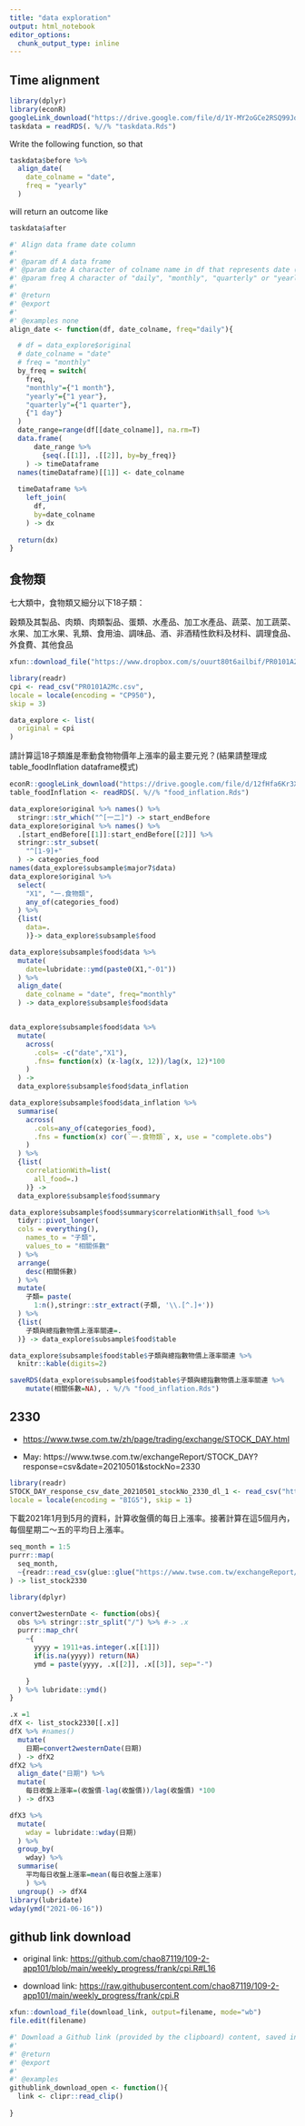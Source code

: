 ```yaml
---
title: "data exploration"
output: html_notebook
editor_options: 
  chunk_output_type: inline
---
```


## Time alignment

```r
library(dplyr)
library(econR)
googleLink_download("https://drive.google.com/file/d/1Y-MY2oGCe2RSQ99JdYyHwYyR-EjLR1Ei/view?usp=sharing")
taskdata = readRDS(. %//% "taskdata.Rds")
```

Write the following function, so that 

```r
taskdata$before %>%
  align_date(
    date_colname = "date",
    freq = "yearly"
  )
```

will return an outcome like 
```r
taskdata$after
```


```r
#' Align data frame date column
#'
#' @param df A data frame
#' @param date A character of colname name in df that represents date (which is a Date class)
#' @param freq A character of "daily", "monthly", "quarterly" or "yearly".
#'
#' @return
#' @export
#'
#' @examples none
align_date <- function(df, date_colname, freq="daily"){

  # df = data_explore$original
  # date_colname = "date"
  # freq = "monthly"
  by_freq = switch(
    freq,
    "monthly"={"1 month"},
    "yearly"={"1 year"},
    "quarterly"={"1 quarter"},
    {"1 day"}
  )
  date_range=range(df[[date_colname]], na.rm=T)  
  data.frame(
      date_range %>%
        {seq(.[[1]], .[[2]], by=by_freq)}
    ) -> timeDataframe
  names(timeDataframe)[[1]] <- date_colname
  
  timeDataframe %>% 
    left_join(
      df,
      by=date_colname
    ) -> dx
  
  return(dx)
}
```


## 食物類

七大類中，食物類又細分以下18子類：

穀類及其製品、肉類、肉類製品、蛋類、水產品、加工水產品、蔬菜、加工蔬菜、水果、加工水果、乳類、食用油、調味品、酒、非酒精性飲料及材料、調理食品、外食費、其他食品


```r
xfun::download_file("https://www.dropbox.com/s/ouurt80t6ailbif/PR0101A2Mc.csv?dl=1", mode="wb")
```


```r
library(readr)
cpi <- read_csv("PR0101A2Mc.csv",
locale = locale(encoding = "CP950"),
skip = 3)

data_explore <- list(
  original = cpi
)
```

請計算這18子類誰是牽動食物物價年上漲率的最主要元兇？(結果請整理成table_foodInflation dataframe模式)

```r
econR::googleLink_download("https://drive.google.com/file/d/12fHfa6Kr3XnAvKw_Nk-JJ5UkWr5EYPsb/view?usp=sharing")
table_foodInflation <- readRDS(. %//% "food_inflation.Rds")
```

```r
data_explore$original %>% names() %>%
  stringr::str_which("^[一二]") -> start_endBefore
data_explore$original %>% names() %>%
  .[start_endBefore[[1]]:start_endBefore[[2]]] %>%
  stringr::str_subset(
    "^[1-9]+"
  ) -> categories_food
names(data_explore$subsample$major7$data)
data_explore$original %>%
  select(
    "X1", "一.食物類",
    any_of(categories_food)
  ) %>%
  {list(
    data=.
    )}-> data_explore$subsample$food
```

```r
data_explore$subsample$food$data %>% 
  mutate(
    date=lubridate::ymd(paste0(X1,"-01"))
  ) %>% 
  align_date(
    date_colname = "date", freq="monthly"
  ) -> data_explore$subsample$food$data


data_explore$subsample$food$data %>%
  mutate(
    across(
      .cols= -c("date","X1"),
      .fns= function(x) (x-lag(x, 12))/lag(x, 12)*100
    )
  ) -> 
  data_explore$subsample$food$data_inflation

data_explore$subsample$food$data_inflation %>%
  summarise(
    across(
      .cols=any_of(categories_food),
      .fns = function(x) cor(`一.食物類`, x, use = "complete.obs")
    )
  ) %>%
  {list(
    correlationWith=list(
      all_food=.)
    )} ->
  data_explore$subsample$food$summary
```

```r
data_explore$subsample$food$summary$correlationWith$all_food %>%
  tidyr::pivot_longer(
  cols = everything(),
    names_to = "子類",
    values_to = "相關係數"
  ) %>%
  arrange(
    desc(相關係數)
  ) %>%
  mutate(
    子類= paste(
      1:n(),stringr::str_extract(子類, '\\.[^.]+'))
  ) %>%
  {list(
    子類與總指數物價上漲率關連=.
  )} -> data_explore$subsample$food$table
```


```r
data_explore$subsample$food$table$子類與總指數物價上漲率關連 %>%
  knitr::kable(digits=2)

saveRDS(data_explore$subsample$food$table$子類與總指數物價上漲率關連 %>%
    mutate(相關係數=NA), . %//% "food_inflation.Rds")
```

## 2330

  * <https://www.twse.com.tw/zh/page/trading/exchange/STOCK_DAY.html>

  * May: https://www.twse.com.tw/exchangeReport/STOCK_DAY?response=csv&date=20210501&stockNo=2330

```r
library(readr)
STOCK_DAY_response_csv_date_20210501_stockNo_2330_dl_1 <- read_csv("https://www.twse.com.tw/exchangeReport/STOCK_DAY?response=csv&date=20210501&stockNo=2330&dl=1",
locale = locale(encoding = "BIG5"), skip = 1)
```

下載2021年1月到5月的資料，計算收盤價的每日上漲率。接著計算在這5個月內，每個星期二～五的平均日上漲率。

```r
seq_month = 1:5
purrr::map(
  seq_month,
  ~{readr::read_csv(glue::glue("https://www.twse.com.tw/exchangeReport/STOCK_DAY?response=csv&date=20210{.x}01&stockNo=2330&dl=1"),locale = locale(encoding = "BIG5"), skip = 1)}
) -> list_stock2330
```


```r
library(dplyr)

convert2westernDate <- function(obs){
  obs %>% stringr::str_split("/") %>% #-> .x
  purrr::map_chr(
    ~{
      yyyy = 1911+as.integer(.x[[1]])
      if(is.na(yyyy)) return(NA)
      ymd = paste(yyyy, .x[[2]], .x[[3]], sep="-")
      
    }
  ) %>% lubridate::ymd()
}

.x =1
dfX <- list_stock2330[[.x]]
dfX %>% #names()
  mutate(
    日期=convert2westernDate(日期)
  ) -> dfX2
dfX2 %>%
  align_date("日期") %>%
  mutate(
    每日收盤上漲率=(收盤價-lag(收盤價))/lag(收盤價) *100
  ) -> dfX3
```

```r
dfX3 %>%
  mutate(
    wday = lubridate::wday(日期)
  ) %>%
  group_by(
    wday) %>%
  summarise(
    平均每日收盤上漲率=mean(每日收盤上漲率)
    ) %>%
  ungroup() -> dfX4
library(lubridate)
wday(ymd("2021-06-16"))
```

## github link download

  * original link: <https://github.com/chao87119/109-2-app101/blob/main/weekly_progress/frank/cpi.R#L16>

  * download link: <https://raw.githubusercontent.com/chao87119/109-2-app101/main/weekly_progress/frank/cpi.R>

```r
xfun::download_file(download_link, output=filename, mode="wb")
file.edit(filename)
```


```r
#' Download a Github link (provided by the clipboard) content, saved in a file and open it.
#'
#' @return
#' @export
#'
#' @examples
githublink_download_open <- function(){
  link <- clipr::read_clip()
  
}
```

